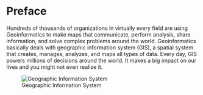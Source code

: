 # Preface {.unnumbered}

Hundreds of thousands of organizations in virtually every field are using Geoinformatics to make maps that communicate, perform analysis, share information, and solve complex problems around the world. Geoinformatics basically deals with geographic information system (GIS), a spatial system that creates, manages, analyzes, and maps all types of data. Every day, GIS powers millions of decisions around the world. It makes a big impact on our lives and you might not even realize it. 

![Geographic Information System](figures/GIS.png)